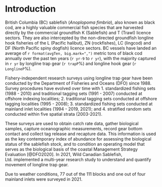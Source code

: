 # Introduction {#sec:introduction}

British Columbia (BC) sablefish (*Anoplopoma fimbria*), also known as black cod, are a highly valuable commercial fish species that are harvested directly by the commercial groundfish K (Sablefish) and T (Trawl) licence sectors.  They are also intercepted by the non-directed groundfish longline hook fisheries of the L (Pacific halibut), ZN (rockfishes), LC (lingcod) and DF (North Pacific spiny dogfish) licence sectors.  BC vessels have landed an average of `r format(avgTen, big.mark=",")` metric tons of black cod annually over the past ten years (`r yr-9` to `r yr`),  with the majority captured in `r yr` by longline trap gear (`r trapP`\%) and longline hook gear (`r LonglineP`\%).

Fishery-independent research surveys using longline trap gear have been conducted by the Department of Fisheries and Oceans (DFO) since 1988. Survey procedures have evolved over time with 1. standardized fishing sets (1988 - 2010) and traditional tagging sets (1991 - 2007) conducted at offshore indexing localities; 2. traditional tagging sets conducted at offshore tagging localities (1995 - 2008); 3.  standardized fishing sets conducted at mainland inlet localities (1994 - 2019, 2021); and 4. stratified random sets conducted within five spatial strata (2003-2021).  

These surveys are used to obtain catch rate data, gather biological samples, capture oceanographic measurements, record gear bottom contact and collect tag release and recapture data. This information is used as the key contemporary index of abundance for assessing the biological status of the sablefish stock, and to condition an operating model that serves as the biological basis of the coastal Management Strategy Evaluation [@DFO2020]. In 2021, Wild Canadian Sablefish, Ltd. implemented a multi-year research study to understand and quantify movement of longline trap gear.

Due to weather conditions, 77 out of the 111 blocks and one out of four mainland inlets were surveyed in 2021.  
\clearpage





